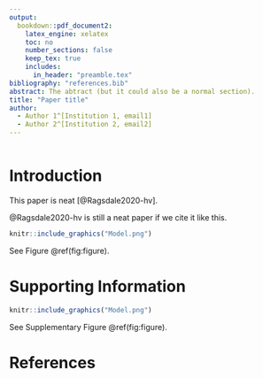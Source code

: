 ```yaml
---
output:
  bookdown::pdf_document2:
    latex_engine: xelatex
    toc: no
    number_sections: false
    keep_tex: true
    includes:
      in_header: "preamble.tex"
bibliography: "references.bib"
abstract: The abtract (but it could also be a normal section).
title: "Paper title"
author:
  - Author 1^[Institution 1, email1]
  - Author 2^[Institution 2, email2]
---
```



```r
```

# Introduction

This paper is neat [@Ragsdale2020-hv].

@Ragsdale2020-hv is still a neat paper if we cite it like this.

```r
knitr::include_graphics("Model.png")
```

See Figure \@ref(fig:figure).


\clearpage
\newpage

# Supporting Information

\renewcommand{\thefigure}{S\arabic{figure}}
\renewcommand{\thetable}{S\arabic{table}}
\setcounter{figure}{0}
\setcounter{table}{0}

```r
knitr::include_graphics("Model.png")
```

See Supplementary Figure \@ref(fig:figure).

\clearpage
\newpage

# References
